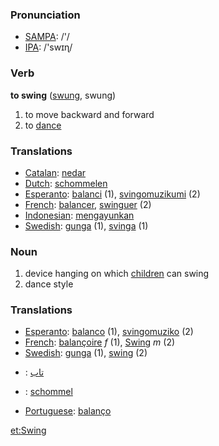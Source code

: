 === Pronunciation ===
*[[w:SAMPA|SAMPA]]: /'/
*[[w:IPA|IPA]]: /'swɪɳ/

=== Verb ===

'''to swing''' ([[swung]], swung)

# to move backward and forward
# to [[dance]]

=== Translations ===
*[[Catalan]]: [[nedar]]
*[[Dutch]]: [[schommelen]]
*[[Esperanto]]: [[balanci]] (1), [[svingomuzikumi]] (2)
*[[French]]: [[balancer]], [[swinguer]] (2)
*[[Indonesian]]: [[ayun|mengayunkan]]
*[[Swedish]]: [[gunga]] (1), [[svinga]] (1)

=== Noun ===

# device hanging on which [[child]]ren can swing
# dance style

=== Translations ===
*[[Esperanto]]: [[balanco]] (1), [[svingomuziko]] (2)
*[[French]]: [[balançoire]] ''f'' (1), [[Swing]] ''m'' (2)
*[[Swedish]]: [[gunga]] (1), [[swing]] (2)
*{{fa}}: [[تاب]]
*{{nl}}: [[schommel]] {{m}}
*[[Portuguese]]: [[balanço]]

[[et:Swing]]